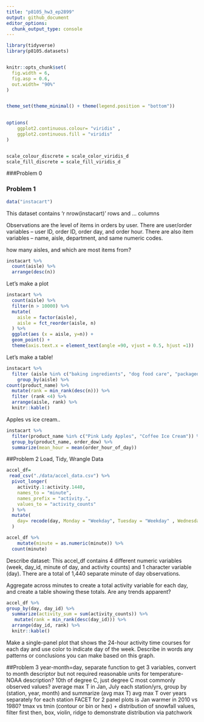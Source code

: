 ```yaml
---
title: "p8105_hw3_ep2899"
output: github_document
editor_options: 
  chunk_output_type: console
---
```


```r
library(tidyverse)
library(p8105.datasets)


knitr::opts_chunk$set(
  fig.width = 6,
  fig.asp = 0.6,
  out.width= "90%"
)


theme_set(theme_minimal() + theme(legend.position = "bottom"))
          

options(
    ggplot2.continuous.colour= "viridis" ,
    ggplot2.continuous.fill = "viridis"
)        


scale_colour_discrete = scale_color_viridis_d
scale_fill_discrete = scale_fill_viridis_d
```

###Problem 0


### Problem 1
```r
data("instacart")
```

This dataset contains 'r nrow(instacart)' rows and ... columns

Observations are the level of items in orders by user. There are user/order variables -- user ID, order ID, order day, and order hour. There are also item variables -- name, aisle, department, and same numeric codes.

how many aisles, and which are most items from?

```r
instacart %>% 
  count(aisle) %>% 
  arrange(desc(n))
```

Let's make a plot

```r
instacart %>% 
  count(aisle) %>% 
  filter(n > 10000) %>% 
  mutate(
    aisle = factor(aisle),
    aisle = fct_reorder(aisle, n)
  ) %>% 
  ggplot(aes (x = aisle, y=n)) +
  geom_point() +
  theme(axis.text.x = element_text(angle =90, vjust = 0.5, hjust =1))
```

Let's make a table!

```r
instacart %>% 
  filter (aisle %in% c("baking ingredients", "dog food care", "packaged vegetables fruits") ) %>% 
    group_by(aisle) %>% 
count(product_name) %>% 
  mutate(rank = min_rank(desc(n))) %>% 
  filter (rank <4) %>% 
  arrange(aisle, rank) %>% 
  knitr::kable()
```

Apples vs ice cream..

```r
instacart %>% 
  filter(product_name %in% c("Pink Lady Apples", "Coffee Ice Cream")) %>% 
  group_by(product_name, order_dow) %>% 
  summarize(mean_hour = mean(order_hour_of_day)) 
```

##Problem 2
Load, Tidy, Wrangle Data
```r
accel_df=
 read_csv("./data/accel_data.csv") %>% 
  pivot_longer(
    activity.1:activity.1440, 
    names_to = "minute", 
    names_prefix = "activity.",
    values_to = "activity_counts"
  ) %>% 
  mutate(
    day= recode(day, Monday = "Weekday", Tuesday = "Weekday" , Wednesday = "Weekday" , Thursday = "Weekday" , Friday= "Weekday",                 Saturday = "Weekend", Sunday = "Weekend")
  )
```

```r
accel_df %>% 
    mutate(minute = as.numeric(minute)) %>% 
  count(minute)
```
Describe dataset: This accel_df contains 4 different numeric variables (week, day_id, minute of day, and activity counts) and 1 character variable (day). There are a total of 1,440 separate minute of day observations.

Aggregate across minutes to create a total activity variable for each day, and create a table showing these totals. Are any trends apparent?
```r
accel_df %>% 
group_by(day, day_id) %>% 
  summarize(activity_sum = sum(activity_counts)) %>% 
   mutate(rank = min_rank(desc(day_id))) %>% 
  arrange(day_id, rank) %>% 
  knitr::kable()
```

Make a single-panel plot that shows the 24-hour activity time courses for each day and use color to indicate day of the week. Describe in words any patterns or conclusions you can make based on this graph.









##Problem 3
year-month=day, separate function to get 3 variables, convert to month descriptor but not required
reasonable units for temperature- NOAA description? 10th of degree C, just degree C
most commonly observed values?
average max T in Jan, July each station/yrs, group by (station, year, month) and summarize (avg max T)
avg max T over years separately for each station
FACET for 2 panel plots
is Jan warmer in 2010 vs 1980?
tmax vs tmin (contour or bin or hex)
+ distribution of snowfall values, filter first then, box, violin, ridge to demonstrate distribution
via patchwork